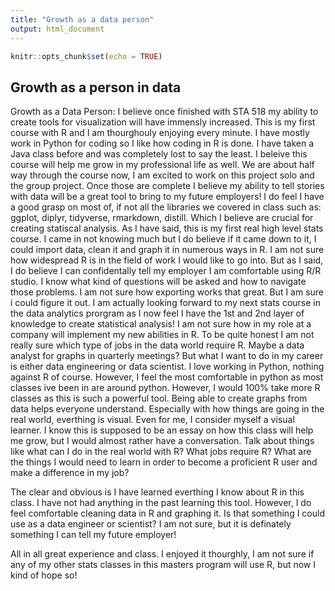```yaml
---
title: "Growth as a data person"
output: html_document
---
```


```r
knitr::opts_chunk$set(echo = TRUE)
```

## Growth as a person in data

Growth as a Data Person: I believe once finished with STA 518 my ability to create tools for visualization will have immensly increased. This is my first course with R and I am thourghouly enjoying every minute. I have mostly work in Python for coding so I like how coding in R is done. I have taken a Java class before and was completely lost to say the least. I beleive this course will help me grow in my professional life as well. We are about half way through the course now, I am excited to work on this project solo and the group project. Once those are complete I believe my ability to tell stories with data will be a great tool to bring to my future employers! I do feel I have a good grasp on most of, if not all the libraries we covered in class such as: ggplot, diplyr, tidyverse, rmarkdown, distill. Which I believe are crucial for creating statiscal analysis. As I have said, this is my first real high level stats course. I came in not knowing much but I do believe if it came down to it, I could import data, clean it and graph it in numerous ways in R. I am not sure how widespread R is in the field of work I would like to go into. But as I said, I do believe I can confidentally tell my employer I am comfortable using R/R studio. I know what kind of questions will be asked and how to navigate those problems. I am not sure how exporting works that great. But I am sure i could figure it out. I am actually looking forward to my next stats course in the data analytics prorgram as I now feel I have the 1st and 2nd layer of knowledge to create statistical analysis!
I am not sure how in my role at a company will implement my new abilities in R. To be quite honest I am not really sure which type of jobs in the data world require R. Maybe a data analyst for graphs in quarterly meetings? But what I want to do in my career is either data engineering or data scientist. I love working in Python, nothing against R of course. However, I feel the most comfortable in python as most classes ive been in are around python. However, I would 100% take more R classes as this is such a powerful tool. Being able to create graphs from data helps everyone understand. Especially with how things are going in the real world, everthing is visual. Even for me, I consider myself a visual learner.  I know this is supposed to be an essay on how this class will help me grow, but I would almost rather have a conversation. Talk about things like what can I do in the real world with R? What jobs require R? What are the things I would need to learn in order to become a proficient R user and make a difference in my job? 

The clear and obvious is I have learned everthing I know about R in this class. I have not had anything in the past learning this tool. However, I do feel comfortable cleaning data in R and graphing it. Is that something I could use as a data engineer or scientist? I am not sure, but it is definately something I can tell my future employer!

All in all great experience and class. I enjoyed it thourghly, I am not sure if any of my other stats classes in this masters program will use R, but now I kind of hope so!